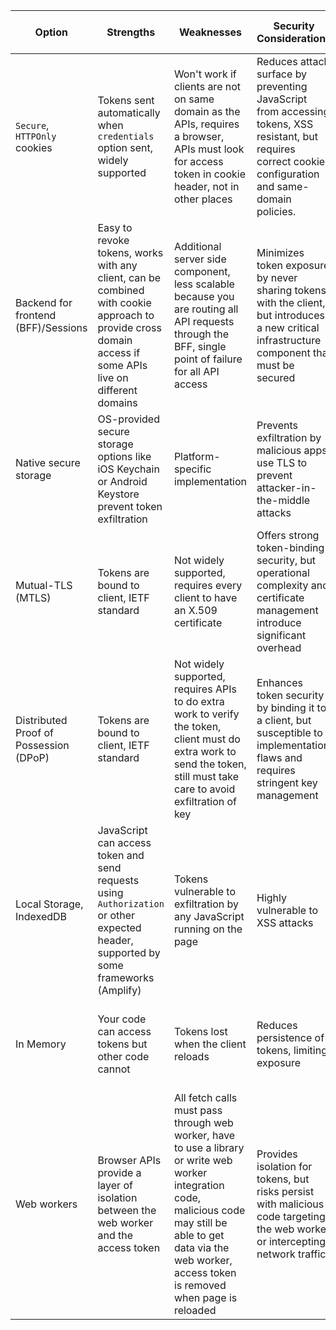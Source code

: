 ---
---

| Option                | Strengths                                                                 | Weaknesses                                                                                              | Security Considerations                                                                                     | Recommended                           | Supported By FusionAuth | 
|-----------------------|---------------------------------------------------------------------------|---------------------------------------------------------------------------------------------------------|--------------------------------------|---------------------------------------|----| 
| `Secure`, `HTTPOnly` cookies | Tokens sent automatically when `credentials` option sent, widely supported | Won't work if clients are not on same domain as the APIs, requires a browser, APIs must look for access token in cookie header, not in other places | Reduces attack surface by preventing JavaScript from accessing tokens, XSS resistant, but requires correct cookie configuration and same-domain policies. | <GreenCheck />                                    | Yes | 
| Backend for frontend (BFF)/Sessions | Easy to revoke tokens, works with any client, can be combined with cookie approach to provide cross domain access if some APIs live on different domains                               | Additional server side component, less scalable because you are routing all API requests through the BFF, single point of failure for all API access              | Minimizes token exposure by never sharing tokens with the client, but introduces a new critical infrastructure component that must be secured | <GreenCheck />                                    | Yes | 
| Native secure storage   | OS-provided secure storage options like iOS Keychain or Android Keystore prevent token exfiltration       | Platform-specific implementation | Prevents exfiltration by malicious apps, use TLS to prevent attacker-in-the-middle attacks                    | <GreenCheck />                                    | Yes |
| Mutual-TLS (MTLS)                 | Tokens are bound to client, IETF standard                                                      | Not widely supported, requires every client to have an X.509 certificate                                | Offers strong token-binding security, but operational complexity and certificate management introduce significant overhead                    | <GreenCheck /> (when available) | No; [tracking issue](https://github.com/FusionAuth/fusionauth-issues/issues/1025) |
| Distributed Proof of Possession (DPoP)                  | Tokens are bound to client, IETF standard                                                      | Not widely supported, requires APIs to do extra work to verify the token, client must do extra work to send the token, still must take care to avoid exfiltration of key | Enhances token security by binding it to a client, but susceptible to implementation flaws and requires stringent key management              | <GreenCheck /> (when available) | No; [tracking issue](https://github.com/FusionAuth/fusionauth-issues/issues/1679) |
| Local Storage, IndexedDB         | JavaScript can access token and send requests using `Authorization` or other expected header, supported by some frameworks (Amplify) | Tokens vulnerable to exfiltration by any JavaScript running on the page                                                             | Highly vulnerable to XSS attacks | <RedX /> | Yes, but you have to write your own backend to deliver the token |
| In Memory             | Your code can access tokens but other code cannot                                               | Tokens lost when the client reloads                                                                     | Reduces persistence of tokens, limiting exposure | <RedX /> |   Yes, but you have to write your own backend to deliver the token |
| Web workers           | Browser APIs provide a layer of isolation between the web worker and the access token | All fetch calls must pass through web worker, have to use a library or write web worker integration code, malicious code may still be able to get data via the web worker, access token is removed when page is reloaded | Provides isolation for tokens, but risks persist with malicious code targeting the web worker or intercepting network traffic                | <RedX /> | Yes, but you have to write your own backend to deliver the token and front end JavaScript to store |


